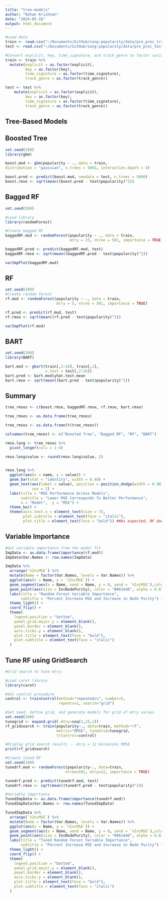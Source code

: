 ```yaml
---
title: "tree-models"
author: "Rohan Krishnan"
date: "2024-05-16"
output: html_document
---
```


```r
#Load data
train <- read.csv("~/Documents/GitHub/song-popularity/data/pre_proc_train.csv")
test <- read.csv("~/Documents/GitHub/song-popularity/data/pre_proc_test.csv")

#Convert explicit, key, time_signature, and track_genre to factor variables
train <- train %>%
  mutate(explicit = as.factor(explicit),
         key = as.factor(key),
         time_signature = as.factor(time_signature),
         track_genre = as.factor(track_genre))

test <- test %>%
    mutate(explicit = as.factor(explicit),
         key = as.factor(key),
         time_signature = as.factor(time_signature),
         track_genre = as.factor(track_genre))
```

## Tree-Based Models

## Boosted Tree

```r
set.seed(100)
library(gbm)

boost.mod <- gbm(popularity ~ ., data = train,
distribution = "gaussian", n.trees = 5001, interaction.depth = 4)

boost.pred <- predict(boost.mod, newdata = test, n.trees = 5000)
boost.rmse <- sqrt(mean((boost.pred - test$popularity)^2))
```

## Bagged RF

```r
set.seed(100)

#Load library
library(randomForest)

#Create bagged RF
baggedRF.mod <- randomForest(popularity ~ ., data = train,
                             mtry = 15, ntree = 501, importance = TRUE)

baggedRF.pred <- predict(baggedRF.mod, test)
baggedRF.rmse <- sqrt(mean((baggedRF.pred - test$popularity)^2))

varImpPlot(baggedRF.mod)
```

## RF

```r
set.seed(100)
#Create random forest
rf.mod <- randomForest(popularity ~ ., data = train,
                       mtry = 5, ntree = 501, importance = TRUE)

rf.pred <- predict(rf.mod, test)
rf.rmse <- sqrt(mean((rf.pred - test$popularity)^2))

varImpPlot(rf.mod)
```

## BART

```r
set.seed(100)
library(BART)

bart.mod <- gbart(train[,2:16], train[,1],
                  x.test = test[,2:16])
bart.pred <- bart.mod$yhat.test.mean
bart.rmse <- sqrt(mean((bart.pred - test$popularity)^2))
```

## Summary

```r
tree_rmses <- c(boost.rmse, baggedRF.rmse, rf.rmse, bart.rmse)

tree_rmses <- as.data.frame(tree_rmses)

tree_rmses <- as.data.frame(t(tree_rmses))

colnames(tree_rmses) <- c("Boosted Tree", "Bagged RF", "RF", "BART")

rmse.long <- tree_rmses %>%
  pivot_longer(cols = 1:4)

rmse.long$value <- round(rmse.long$value, 2)

                        
rmse.long %>%
  ggplot(aes(x = name, y = value)) + 
  geom_bar(stat = "identity", width = 0.40) + 
  geom_text(aes(label = value), position = position_dodge(width = 0.90), vjust = -1,
            cex = 2) +
  labs(title = "MSE Performance Across Models",
       subtitle = "Lower MSE Corresponds To Better Performance",
       x = "Model",  y = "MSE") +
  theme_bw() +
  theme(axis.text.x = element_text(size = 7),
        plot.subtitle = element_text(face = "italic"),
        plot.title = element_text(face = "bold")) ##As expected, RF does best for prediction
```

## Variable Importance

```r
#Get variable importance from the model fit
ImpData <- as.data.frame(importance(rf.mod))
ImpData$Var.Names <- row.names(ImpData)

ImpData %>%
  arrange(`%IncMSE`) %>%
  mutate(Name = factor(Var.Names, levels = Var.Names)) %>%
  ggplot(aes(x = Name, y = `%IncMSE`)) + 
  geom_segment(aes(x = Name, xend = Name, y = 0, yend = `%IncMSE`),color="light blue") +
  geom_point(aes(size = IncNodePurity), color = "#061A40", alpha = 0.8) + 
  labs(title = "Random Forest Variable Importance",
       subtitle = "Percent Increase MSE and Increase in Node Purity") + 
  theme_light() + 
  coord_flip() + 
  theme(
    legend.position = "bottom",
    panel.grid.major.y = element_blank(),
    panel.border = element_blank(),
    axis.ticks.y = element_blank(),
    plot.title = element_text(face = "bold"),
    plot.subtitle = element_text(face = "italic")
  )
```

## Tune RF using GridSearch

```r
#Grid search to tune mtry:

#Load caret library
library(caret)

#Set control procedure
control <- trainControl(method="repeatedcv", number=5, 
                        repeats=2, search="grid")

#Set seed, define grid, and generate models for grid of mtry values
set.seed(100)
tunegrid <- expand.grid(.mtry=seq(1,15,1))
rf_gridsearch <- train(popularity~., data=train, method="rf", 
                       metric="RMSE", tuneGrid=tunegrid, 
                       trControl=control)

#Display grid search results -- mtry = 12 minimizes RMSE
print(rf_gridsearch)

#Create tuned RF
set.seed(100)
tunedrf.mod <- randomForest(popularity~., data=train, 
                           ntree=501, mtry=12, importance = TRUE)

tunedrf.pred <- predict(tunedrf.mod, test)
tunedrf.rmse <- sqrt(mean((tunedrf.pred - test$popularity)^2))

#Variable importance
TunedImpData <- as.data.frame(importance(tunedrf.mod))
TunedImpData$Var.Names <- row.names(TunedImpData)

TunedImpData %>%
  arrange(`%IncMSE`) %>%
  mutate(Name = factor(Var.Names, levels = Var.Names)) %>%
  ggplot(aes(x = Name, y = `%IncMSE`)) + 
  geom_segment(aes(x = Name, xend = Name, y = 0, yend = `%IncMSE`),color="light blue") +
  geom_point(aes(size = IncNodePurity), color = "#061A40", alpha = 0.8) + 
  labs(title = "Tuned Random Forest Variable Importance",
       subtitle = "Percent Increase MSE and Increase in Node Purity") + 
  theme_light() + 
  coord_flip() + 
  theme(
    legend.position = "bottom",
    panel.grid.major.y = element_blank(),
    panel.border = element_blank(),
    axis.ticks.y = element_blank(),
    plot.title = element_text(face = "bold"),
    plot.subtitle = element_text(face = "italic")
  )
```
